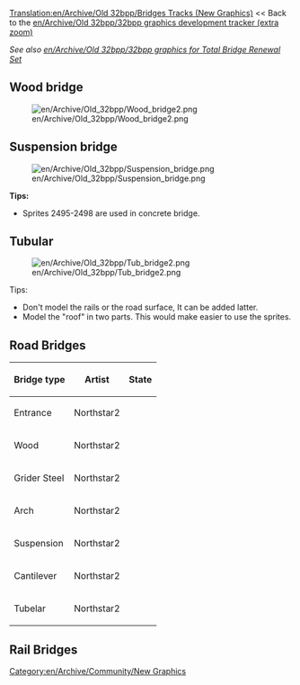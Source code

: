 [[Translation:en/Archive/Old 32bpp/Bridges Tracks (New Graphics)]]
<< Back to the [[en/Archive/Old 32bpp/32bpp graphics development tracker (extra zoom)]]

''See also [[en/Archive/Old 32bpp/32bpp graphics for Total Bridge Renewal Set]]''

==Wood bridge==
[[File:en/Archive/Old 32bpp/Wood bridge2.png]]

==Suspension bridge==
[[File:en/Archive/Old 32bpp/Suspension bridge.png]]

'''Tips:'''
*Sprites 2495-2498 are used in concrete bridge.

==Tubular==
[[File:en/Archive/Old 32bpp/Tub bridge2.png]]

Tips:
*Don't model the rails or the road surface, It can be added latter.
*Model the "roof" in two parts. This would make easier to use the sprites.




<!--old content of page-->

== Road Bridges ==
{| border=1 style="background:#e7ebff;"
! Bridge type
! Artist
! State
|-
|Entrance
|Northstar2
{{en/Archive/Old 32bpp/Done}}
|-
|Wood
|Northstar2
{{en/Archive/Old 32bpp/Done}}
|-
|Grider Steel
|Northstar2
{{en/Archive/Old 32bpp/Done}}
|-
|Arch
|Northstar2
{{en/Archive/Old 32bpp/Done}}
|-
|Suspension
|Northstar2
{{en/Archive/Old 32bpp/Done}}
|-
|Cantilever
|Northstar2
{{en/Archive/Old 32bpp/Done}}
|-
|Tubelar
|Northstar2
{{en/Archive/Old 32bpp/Done}}
|}

== Rail Bridges ==

[[Category:en/Archive/Community/New Graphics]]